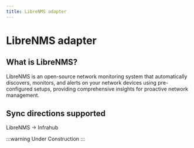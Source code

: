 ```yaml
---
title: LibreNMS adapter
---
```



<!-- vale off -->
# LibreNMS adapter

## What is LibreNMS?
<!-- vale on -->

LibreNMS is an open-source network monitoring system that automatically discovers, monitors, and alerts on your network devices using pre-configured setups, providing comprehensive insights for proactive network management.

## Sync directions supported

LibreNMS → Infrahub

:::warning Under Construction
:::